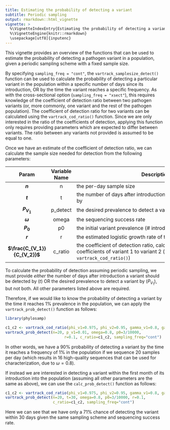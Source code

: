 ```yaml
---
title: Estimating the probability of detecting a variant
subtitle: Periodic sampling
output: rmarkdown::html_vignette
vignette: >
  %\VignetteIndexEntry{Estimating the probability of detecting a variant (periodic sampling)}
  %\VignetteEngine{knitr::rmarkdown}
  \usepackage[utf8]{inputenc}
---
```


This vignette provides an overview of the functions that can be used to estimate the probability of detecting a pathogen variant in a population, given a periodic sampling scheme with a fixed sample size.

By specifying `sampling_freq = "cont"`, the `vartrack_samplesize_detect()` function can be used to calculate the probability of detecting a particular variant in the population within a specific number of days since its introduction, OR by the time the variant reaches a specific frequency. As with the cross-sectional option (`sampling_freq = "xsect"`), this requires knowledge of the coefficient of detection ratio between two pathogen variants (or, more commonly, one variant and the rest of the pathogen population). The coefficient of detection ratio for two variants can be calculated using the `vartrack_cod_ratio()` function. Since we are only interested in the ratio of the coefficients of detection, applying this function only requires providing parameters which are expected to differ between variants. The ratio between any variants not provided is assumed to be equal to one.

Once we have an estimate of the coefficient of detection ratio, we can calculate the sample size needed for detection from the following parameters:

| Param | Variable Name | <span style="display: inline-block; width:500px">Description</span> |
|:-----:|:-------------:|-------------|
|   **$n$**   |       n       | the per-day sample size           |
|   **$t$**   |       t       | the number of days after introduction a variant should be detected by          |
|   **$P_{V_1}$**   |       p_detect       | the desired prevalence to detect a variant by          |
|   **$\omega$**   |       omega       | the sequencing success rate           |
|   **$P_0$**   |       p0       | the initial variant prevalence (# introductions / population size)          |
|   **$r$**   |       r       | the estimated logistic growth rate of the variant (per day)         |
|   **$\frac{C_{V_1}}{C_{V_2}}$**   |       c_ratio       | the coefficient of detection ratio, calculated as the ratio of the coefficients of variant 1 to variant 2 (can be calculated using `vartrack_cod_ratio()`)           |

To calculate the probability of detection assuming periodic sampling, we must provide *either* the number of days after introduction a variant should be detected by ($t$) OR the desired prevalence to detect a variant by ($P_{V_1}$), but not both. All other parameters listed above are required.

Therefore, if we would like to know the probability of detecting a variant by the time it reaches 1% prevalence in the population, we can apply the `vartrack_prob_detect()` function as follows:

```r
library(phylosamp)
```

```r

c1_c2 <- vartrack_cod_ratio(phi_v1=0.975, phi_v2=0.95, gamma_v1=0.8, gamma_v2=0.6)
vartrack_prob_detect(n=20, p_v1=0.01, omega=0.8, p0=3/10000, 
                          r=0.1, c_ratio=c1_c2, sampling_freq="cont")

```

In other words, we have a 90% probability of detecting a variant by the time it reaches a frequency of 1% in the population if we sequence 20 samples per day (which results in 16 high-quality sequences that can be used for characterization, due to $\omega=0.8$).

If instead we are interested in detecting a variant within the first month of its introduction into the population (assuming all other parameters are the same as above), we can use the `calc_prob_detect()` function as follows:

```r

c1_c2 <- vartrack_cod_ratio(phi_v1=0.975, phi_v2=0.95, gamma_v1=0.8, gamma_v2=0.6)
vartrack_prob_detect(n=20, t=30, omega=0.8, p0=3/10000, r=0.1,
                     c_ratio=c1_c2, sampling_freq="cont")

```

Here we can see that we have only a 71% chance of detecting the variant within 30 days given the same sampling scheme and sequencing success rate.